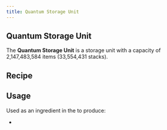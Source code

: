 ```yaml
---
title: Quantum Storage Unit
---
```


<ItemImage file="quantum_storage_unit" alt="Quantum Storage Unit" size="200" />

## Quantum Storage Unit

The **Quantum Storage Unit** is a storage unit with a capacity of 2,147,483,584 items (33,554,431 stacks).  

## Recipe

<CraftingTable recipe="input techreborn:tungsten_plate techreborn:tungsten_plate techreborn:tungsten_plate input techreborn:industrial_storage_unit techreborn:industrial_machine_frame techreborn:industrial_storage_unit input techreborn:data_storage_chip techreborn:digital_display techreborn:data_storage_chip output techreborn:quantum_storage_unit"/>

## Usage

Used as an ingredient in the <McItem slug="minecraft:crafting_table" inline={true}/> to produce:

- <McItem slug="techreborn:quantum_tank_unit" inline={true}/>
